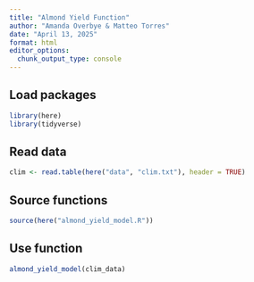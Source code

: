 ```yaml
---
title: "Almond Yield Function"
author: "Amanda Overbye & Matteo Torres"
date: "April 13, 2025"
format: html
editor_options: 
  chunk_output_type: console
---
```


## Load packages
```r
library(here)
library(tidyverse)
```

## Read data
```r
clim <- read.table(here("data", "clim.txt"), header = TRUE)
```

## Source functions
```r
source(here("almond_yield_model.R"))
```

## Use function
```r
almond_yield_model(clim_data)
```


